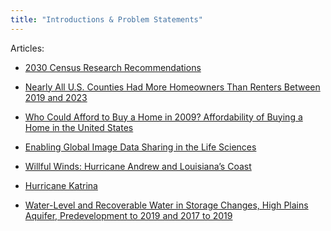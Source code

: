 ```yaml
---
title: "Introductions & Problem Statements"
---
```



Articles:

- [2030 Census Research Recommendations](https://www.census.gov/newsroom/blogs/random-samplings/2024/12/2030-census-research-recommendations-operational-plan.html)

- [Nearly All U.S. Counties Had More Homeowners Than Renters Between 2019 and 2023](https://www.census.gov/newsroom/press-releases/2024/acs-5-year-homeowners-renters.html)

- [Who Could Afford to Buy a Home in 2009? Affordability of Buying a Home in the United States](https://www.census.gov/library/publications/2013/demo/h121_13-02.html)

- [Enabling Global Image Data Sharing in the Life Sciences](https://tsapps.nist.gov/publication/get_pdf.cfm?pub_id=957178)

- [Willful Winds: Hurricane Andrew and Louisiana's Coast](https://library.oarcloud.noaa.gov/docs.lib/htdocs/rescue/hurricanes/QC9452A5G81996.pdf)

- [Hurricane Katrina](https://library.oarcloud.noaa.gov/docs.lib/htdocs/rescue/hurricanes/Qc9452k387h82006.pdf)

- [Water-Level and Recoverable Water in Storage Changes, High Plains Aquifer, Predevelopment to 2019 and 2017 to 2019](https://pubs.usgs.gov/sir/2023/5143/sir20235143.pdf)
